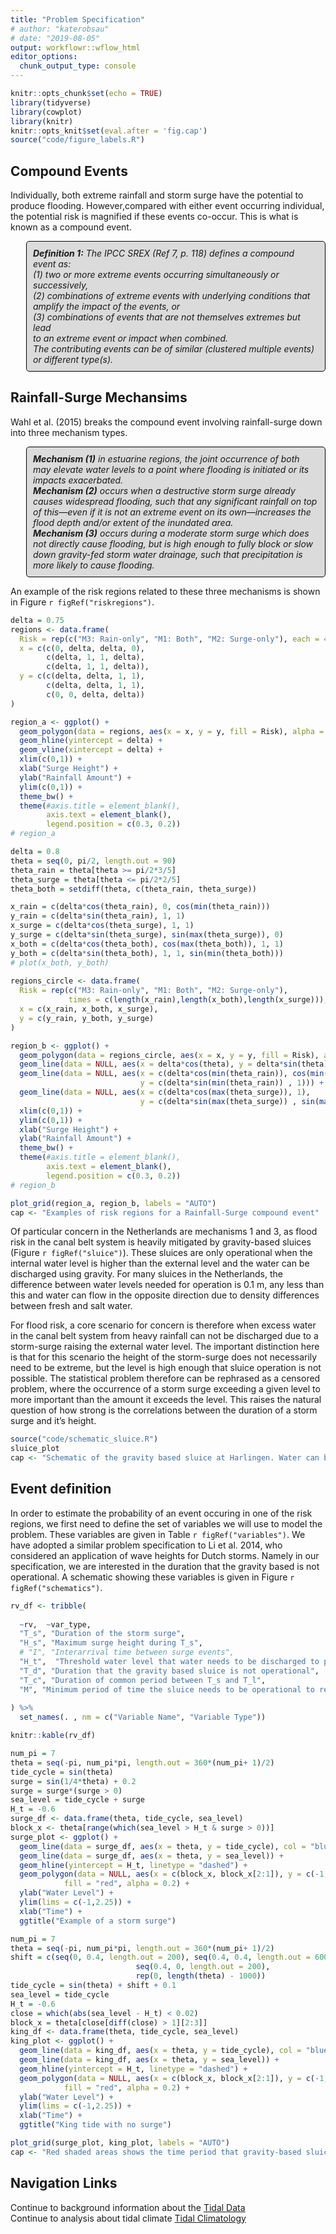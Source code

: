 ```yaml
---
title: "Problem Specification"
# author: "katerobsau"
# date: "2019-08-05"
output: workflowr::wflow_html
editor_options:
  chunk_output_type: console
---
```


```r
knitr::opts_chunk$set(echo = TRUE)
library(tidyverse)
library(cowplot)
library(knitr)
knitr::opts_knit$set(eval.after = 'fig.cap')
source("code/figure_labels.R")
```

<style>
p.comment {
background-color: #DBDBDB;
padding: 10px;
border: 1px solid black;
margin-left: 25px;
border-radius: 5px;
font-style: italic;
}
</style>

## Compound Events

Individually, both extreme rainfall and storm surge have the potential to produce flooding. However,compared with either event occurring individual, the potential risk is magnified if these events co-occur. This is what is known as a compound event.

<p class="comment">
**Definition 1:** The IPCC SREX (Ref 7, p. 118) defines a compound event as:  
(1) two or more extreme events occurring simultaneously or successively,   
(2) combinations of extreme events with underlying conditions that amplify the impact of the events, or   
(3) combinations of events that are not themselves extremes but lead  
to an extreme event or impact when combined.  
The contributing events can be of similar (clustered multiple events) or different type(s).
</p>

<!-- <div class="alert alert-info"> -->
<!--   Different box example -->
<!-- </div> -->

## Rainfall-Surge Mechansims

Wahl et al. (2015) breaks the compound event involving rainfall-surge down into three mechanism types. 

<p class="comment">
**Mechanism (1)** in estuarine regions, the joint occurrence of both may elevate water levels to a point where flooding is initiated or its impacts exacerbated.   
**Mechanism (2)** occurs when a destructive storm surge already causes widespread flooding, such that any significant rainfall on top of this—even if it is not an extreme event on its own—increases the flood depth and/or extent of the inundated area.   
**Mechanism (3)** occurs during a moderate storm surge which does not directly cause flooding, but is high enough to fully block or slow down gravity-fed storm water drainage, such that precipitation is more likely to cause flooding.
</p>

An example of the risk regions related to these three mechanisms is shown in Figure `r figRef("riskregions")`.

```r
delta = 0.75
regions <- data.frame(
  Risk = rep(c("M3: Rain-only", "M1: Both", "M2: Surge-only"), each = 4),
  x = c(c(0, delta, delta, 0), 
        c(delta, 1, 1, delta), 
        c(delta, 1, 1, delta)),
  y = c(c(delta, delta, 1, 1),
        c(delta, delta, 1, 1),
        c(0, 0, delta, delta))
)

region_a <- ggplot() + 
  geom_polygon(data = regions, aes(x = x, y = y, fill = Risk), alpha = 0.75) +
  geom_hline(yintercept = delta) + 
  geom_vline(xintercept = delta) + 
  xlim(c(0,1)) +
  xlab("Surge Height") + 
  ylab("Rainfall Amount") +
  ylim(c(0,1)) + 
  theme_bw() +
  theme(#axis.title = element_blank(),
        axis.text = element_blank(), 
        legend.position = c(0.3, 0.2))
# region_a
```

```r
delta = 0.8
theta = seq(0, pi/2, length.out = 90)
theta_rain = theta[theta >= pi/2*3/5]
theta_surge = theta[theta <= pi/2*2/5]
theta_both = setdiff(theta, c(theta_rain, theta_surge))

x_rain = c(delta*cos(theta_rain), 0, cos(min(theta_rain)))
y_rain = c(delta*sin(theta_rain), 1, 1)
x_surge = c(delta*cos(theta_surge), 1, 1)
y_surge = c(delta*sin(theta_surge), sin(max(theta_surge)), 0)
x_both = c(delta*cos(theta_both), cos(max(theta_both)), 1, 1)
y_both = c(delta*sin(theta_both), 1, 1, sin(min(theta_both)))
# plot(x_both, y_both)
            
regions_circle <- data.frame(
  Risk = rep(c("M3: Rain-only", "M1: Both", "M2: Surge-only"), 
             times = c(length(x_rain),length(x_both),length(x_surge))),
  x = c(x_rain, x_both, x_surge),
  y = c(y_rain, y_both, y_surge)
)

region_b <- ggplot() + 
  geom_polygon(data = regions_circle, aes(x = x, y = y, fill = Risk), alpha = 0.75) +
  geom_line(data = NULL, aes(x = delta*cos(theta), y = delta*sin(theta))) + 
  geom_line(data = NULL, aes(x = c(delta*cos(min(theta_rain)), cos(min(theta_rain))),
                             y = c(delta*sin(min(theta_rain)) , 1))) +
  geom_line(data = NULL, aes(x = c(delta*cos(max(theta_surge)), 1),
                             y = c(delta*sin(max(theta_surge)) , sin(max(theta_surge))))) +
  xlim(c(0,1)) +
  ylim(c(0,1)) + 
  xlab("Surge Height") + 
  ylab("Rainfall Amount") +
  theme_bw() +
  theme(#axis.title = element_blank(),
        axis.text = element_blank(),
        legend.position = c(0.3, 0.2))
# region_b
```

<!-- <a id="my_chunk"></a> -->
<!-- See [this code chunk](#my_chunk) -->

```r
plot_grid(region_a, region_b, labels = "AUTO")
cap <- "Examples of risk regions for a Rainfall-Surge compound event"
```

Of particular concern in the Netherlands are mechanisms 1 and 3, as flood risk in the canal belt system is heavily mitigated by gravity-based sluices (Figure `r figRef("sluice")`). These sluices are only operational when the internal water level is higher than the external level and the water can be discharged using gravity. For many sluices in the Netherlands, the difference between water levels needed for operation is 0.1 m, any less than this and water can flow in the opposite direction due to density differences between fresh and salt water. 

For flood risk, a core scenario for concern is therefore when excess water in the canal belt system from heavy rainfall can not be discharged due to a storm-surge raising the external water level. The important distinction here is that for this scenario the height of the storm-surge does not necessarily need to be extreme, but the level is high enough that sluice operation is not possible. The statistical problem therefore can be rephrased as a censored problem, where the occurrence of a storm surge exceeding a given level to more important than the amount it exceeds the level. This raises the natural question of how strong is the correlations between the duration of a storm surge and it's height.

```r
source("code/schematic_sluice.R")
sluice_plot
cap <- "Schematic of the gravity based sluice at Harlingen. Water can be discharged from the sluice provided there is a water level on the canal belt side is 0.1 m higher or more than the sea water level. The normal height of water in the canal belt system and optimal for operational purposes is -0.52 m (NAP) (Green dashed line). Operators are concerned for flooding risk when the inland water level is in excess of -0.32 m (NAP) (red dotted line)." 
```

## Event definition

In order to estimate the probability of an event occuring in one of the risk regions, we first need to define the set of variables we will use to model the problem. These variables are given in Table `r figRef("variables")`. We have adopted a similar problem specification to Li et al. 2014, who considered an application of wave heights for Dutch storms. Namely in our specification, we are interested in the duration that the gravity based is not operational. A schematic showing these variables is given in Figure `r figRef("schematics")`.

```r
rv_df <- tribble(
  
  ~rv,  ~var_type,
  "T_s", "Duration of the storm surge",
  "H_s", "Maximum surge height during T_s",
  # "I", "Interarrival time between surge events",
  "H_t",  "Threshold water level that water needs to be discharged to prevent flood risk",  
  "T_d", "Duration that the gravity based sluice is not operational",
  "T_c", "Duration of common period between T_s and T_l",
  "M", "Minimum period of time the sluice needs to be operational to relieve flood risk"
  
) %>% 
  set_names(. , nm = c("Variable Name", "Variable Type"))

knitr::kable(rv_df)
```

```r
num_pi = 7
theta = seq(-pi, num_pi*pi, length.out = 360*(num_pi+ 1)/2)
tide_cycle = sin(theta)
surge = sin(1/4*theta) + 0.2
surge = surge*(surge > 0)
sea_level = tide_cycle + surge
H_t = -0.6
surge_df <- data.frame(theta, tide_cycle, sea_level)
block_x <- theta[range(which(sea_level > H_t & surge > 0))]
surge_plot <- ggplot() +
  geom_line(data = surge_df, aes(x = theta, y = tide_cycle), col = "blue", linetype = "dotted") +
  geom_line(data = surge_df, aes(x = theta, y = sea_level)) + 
  geom_hline(yintercept = H_t, linetype = "dashed") + 
  geom_polygon(data = NULL, aes(x = c(block_x, block_x[2:1]), y = c(-1, -1, H_t ,H_t)), 
            fill = "red", alpha = 0.2) +
  ylab("Water Level") +
  ylim(lims = c(-1,2.25)) +
  xlab("Time") +
  ggtitle("Example of a storm surge")
```

```r
num_pi = 7
theta = seq(-pi, num_pi*pi, length.out = 360*(num_pi+ 1)/2)
shift = c(seq(0, 0.4, length.out = 200), seq(0.4, 0.4, length.out = 600),
                            seq(0.4, 0, length.out = 200),
                            rep(0, length(theta) - 1000))
tide_cycle = sin(theta) + shift + 0.1
sea_level = tide_cycle 
H_t = -0.6
close = which(abs(sea_level - H_t) < 0.02)
block_x = theta[close[diff(close) > 1][2:3]]
king_df <- data.frame(theta, tide_cycle, sea_level)
king_plot <- ggplot() +
  geom_line(data = king_df, aes(x = theta, y = tide_cycle), col = "blue", linetype = "dotted") +
  geom_line(data = king_df, aes(x = theta, y = sea_level)) + 
  geom_hline(yintercept = H_t, linetype = "dashed") + 
  geom_polygon(data = NULL, aes(x = c(block_x, block_x[2:1]), y = c(-1, -1, H_t ,H_t)), 
            fill = "red", alpha = 0.2) +
  ylab("Water Level") + 
  ylim(lims = c(-1,2.25)) +
  xlab("Time") +
  ggtitle("King tide with no surge")
```

```r
plot_grid(surge_plot, king_plot, labels = "AUTO")
cap <- "Red shaded areas shows the time period that gravity-based sluice was not operational was not operational for these examples. The tidal cycle is shown by the dotted blue line, and the sea level, which is the combined tide and storm surge is shown in solid black. If there is no storm surge, as in Figure 1B, then the two lines are superimposed. The dashed horizontal line shows the maximum water level for sluice operation."
```

## Navigation Links

Continue to background information about the [Tidal Data](details-on-tidal-summaries.html)  
Continue to analysis about tidal climate [Tidal Climatology](surge_climatology.html)  
